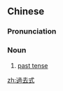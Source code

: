 {{also|过去式}}
==Chinese==
{{zh-forms|s=过去式|type=21}}

===Pronunciation===
{{zh-pron
|m=guòqùshì
|c=gwo3 heoi3 sik1
|cat=n
}}

===Noun===
{{zh-noun}}

# [[past tense]]

{{zh-cat|Grammar|Tenses}}

[[zh:過去式]]